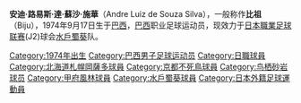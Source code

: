 {{noteTA
|G1=足球
|1=zh-cn:安德烈; zh-tw:安德烈; zh-hk:安迪
|2=zh-cn:德·索萨; zh-tw:德·索薩; zh-hk:達·蘇沙
|3=zh-cn:席尔瓦; zh-tw:席爾瓦; zh-hk:施華
|4=zh-cn:比茹; zh-tw:比茹; zh-hk:比祖
}}
{{Football player infobox
| image = 
| playername= 安迪·路易斯·達·蘇沙·施華
| fullname = Andre Luiz de Souza Silva
| dateofbirth = {{birth date and age|1974|9|17}}
| cityofbirth = 
| countryofbirth = [[巴西|巴西]]
| height = {{height|m=1.74}} 
| currentclub  = [[水戶蜀葵|水戶蜀葵]]
| clubnumber = 
| position = [[中場|中場]]
| youthyears =
| youthclubs = 
| years = 1996<br>1997<br>1998<br>1999-2002<br>2003-2004<br>2005<br>2006<br>2007-present
| clubs = {{tsl|en|Goytacaz Futebol Clube||Goytacaz}}<br>{{tsl|en|Americano Futebol Clube||Americano}}<br>{{tsl|en|União São João Esporte Clube||聖祖奧}}<br>[[札幌岡薩多|札幌岡薩多]]<br>[[京都不死鳥|京都不死鳥]]<br>[[鳥棲砂岩|鳥棲砂岩]]<br>[[甲府風林|甲府風林]]<br>[[水戶蜀葵|水戶蜀葵]]
| caps(goals) = <br><br><br>102 {{0}}(10)<br>{{0}}27 {{0}}{{0}}(2)<br>{{0}}22 {{0}}{{0}}(2)<br>{{0}}26 {{0}}{{0}}(1)<br>{{0}}30 {{0}}{{0}}(0)
| nationalyears = 
| nationalteam = 
| nationalcaps(goals) =
| pcupdate = [[29_April|29 April]] 2008
}}
'''安迪·路易斯·達·蘇沙·施華'''（Andre Luiz de Souza Silva），一般称作'''比祖'''（Biju），1974年9月17日生于[[巴西|巴西]]，[[巴西|巴西]]职业足球运动员，现效力于[[日本職業足球联赛|日本職業足球联赛]](J2)球会[[水戶蜀葵|水戶蜀葵]]队。

{{DEFAULTSORT:Biju}}
[[Category:1974年出生|Category:1974年出生]]
[[Category:巴西男子足球运动员|Category:巴西男子足球运动员]]
[[Category:日職球員|Category:日職球員]]
[[Category:北海道札幌岡薩多球員|Category:北海道札幌岡薩多球員]]
[[Category:京都不死鳥球員|Category:京都不死鳥球員]]
[[Category:鸟栖砂岩球员|Category:鸟栖砂岩球员]]
[[Category:甲府風林球員|Category:甲府風林球員]]
[[Category:水戶蜀葵球員|Category:水戶蜀葵球員]]
[[Category:日本外籍足球運動員|Category:日本外籍足球運動員]]